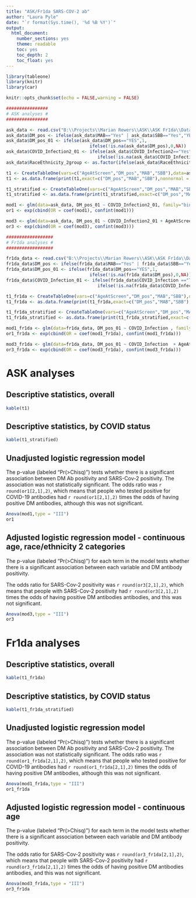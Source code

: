 ```yaml
---
title: "ASK/Fr1da SARS-COV-2 ab"
author: "Laura Pyle"
date: "`r format(Sys.time(), '%d %B %Y')`"
output:
  html_document:
    number_sections: yes
    theme: readable
    toc: yes
    toc_depth: 2
    toc_float: yes
---
```


```r
library(tableone)
library(knitr)
library(car)

knitr::opts_chunk$set(echo = FALSE,warning = FALSE)

################
# ASK analyses #
################

ask_data <- read.csv("B:\\Projects\\Marian Rewers\\ASK\\ASK Fr1da\\Data raw\\ASK dataset for Laura Feb 13 limited.csv",na.strings = c("NA",""," "))
ask_data$DM_pos <- ifelse(ask_data$MAB=="Yes" | ask_data$SBB=="Yes","YES","NO")
ask_data$DM_pos_01 <- ifelse(ask_data$DM_pos=="YES",1,
                                ifelse(!is.na(ask_data$DM_pos),0,NA))
ask_data$COVID_Infection2_01 <- ifelse(ask_data$COVID_Infection2=="Yes",1,
                                   ifelse(!is.na(ask_data$COVID_Infection2),0,NA))
ask_data$RaceEthnicity_2group <- as.factor(ifelse(ask_data$RaceEthnicity %in% c("NHW","Unknown"),"NHW","Not NHW"))

t1 <- CreateTableOne(vars=c("AgeAtScreen","DM_pos","MAB","SBB"),data=ask_data)
t1 <- as.data.frame(print(t1,exact=c("DM_pos","MAB","SBB"),nonnormal = "AgeAtScreen",printToggle = F))

t1_stratified <- CreateTableOne(vars=c("AgeAtScreen","DM_pos","MAB","SBB"),strata = "COVID_Infection2", data=ask_data)
t1_stratified <- as.data.frame(print(t1_stratified,exact=c("DM_pos","MAB","SBB"),nonnormal = "AgeAtScreen",printToggle = F))

mod1 <- glm(data=ask_data, DM_pos_01 ~ COVID_Infection2_01, family="binomial")
or1 <- exp(cbind(OR = coef(mod1), confint(mod1)))

mod3 <- glm(data=ask_data, DM_pos_01 ~ COVID_Infection2_01 + AgeAtScreen + Sex + T1D_Fam + RaceEthnicity_2group, family="binomial")
or3 <- exp(cbind(OR = coef(mod3), confint(mod3)))

##################
# Fr1da analyses #
##################

fr1da_data <- read.csv("B:\\Projects\\Marian Rewers\\ASK\\ASK Fr1da\\Data raw\\Fr1da dataset for Laura Feb 13 limited.csv",na.strings = c("NA",""," "))
fr1da_data$DM_pos <- ifelse(fr1da_data$MAB=="Yes" | fr1da_data$SBB=="Yes","YES","NO")
fr1da_data$DM_pos_01 <- ifelse(fr1da_data$DM_pos=="YES",1,
                                ifelse(!is.na(fr1da_data$DM_pos),0,NA))
fr1da_data$COVID_Infection_01 <- ifelse(fr1da_data$COVID_Infection =="TRUE",1,
                                   ifelse(!is.na(fr1da_data$COVID_Infection ),0,NA))

t1_fr1da <- CreateTableOne(vars=c("AgeAtScreen","DM_pos","MAB","SBB"),data=fr1da_data)
t1_fr1da <- as.data.frame(print(t1_fr1da,exact=c("DM_pos","MAB","SBB"),nonnormal = "AgeAtScreen",printToggle = F))

t1_fr1da_stratified <- CreateTableOne(vars=c("AgeAtScreen","DM_pos","MAB","SBB"),strata = "COVID_Infection", data=fr1da_data)
t1_fr1da_stratified <- as.data.frame(print(t1_fr1da_stratified,exact=c("DM_pos","MAB","SBB"),nonnormal = "AgeAtScreen",printToggle = F))

mod1_fr1da <- glm(data=fr1da_data, DM_pos_01 ~ COVID_Infection , family="binomial")
or1_fr1da <- exp(cbind(OR = coef(mod1_fr1da), confint(mod1_fr1da)))

mod3_fr1da <- glm(data=fr1da_data, DM_pos_01 ~ COVID_Infection  + AgeAtScreen + Sex + T1D_Fam, family="binomial")
or3_fr1da <- exp(cbind(OR = coef(mod3_fr1da), confint(mod3_fr1da)))


```

# ASK analyses

## Descriptive statistics, overall

```r
kable(t1)
```

## Descriptive statistics, by COVID status

```r
kable(t1_stratified)
```

## Unadjusted logistic regression model

The p-value (labeled "Pr(>Chisq)") tests whether there is a significant association between DM Ab positivity and SARS-Cov-2 positivity.  The association was not statistically significant.  The odds ratio was `r round(or1[2,1],2)`, which means that people who tested positive for COVID-19 antibodies had `r round(or1[2,1],2)` times the odds of having positive DM antibodies, although this was not significant.

```r
Anova(mod1,type = "III")
or1
```

## Adjusted logistic regression model - continuous age, race/ethnicity 2 categories 

The p-value (labeled "Pr(>Chisq)") for each term in the model tests whether there is a significant association between each variable and DM antibody positivity.  

The odds ratio for SARS-Cov-2 positivity was `r round(or3[2,1],2)`, which means that people with SARS-Cov-2 positivity had `r round(or3[2,1],2)` times the odds of having positive DM antibodies antibodies, and this was not significant.

```r
Anova(mod3,type = "III")
or3
```

# Fr1da analyses

## Descriptive statistics, overall

```r
kable(t1_fr1da)
```

## Descriptive statistics, by COVID status

```r
kable(t1_fr1da_stratified)
```

## Unadjusted logistic regression model

The p-value (labeled "Pr(>Chisq)") tests whether there is a significant association between DM Ab positivity and SARS-Cov-2 positivity.  The association was not statistically significant.  The odds ratio was `r round(or1_fr1da[2,1],2)`, which means that people who tested positive for COVID-19 antibodies had `r round(or1_fr1da[2,1],2)` times the odds of having positive DM antibodies, although this was not significant.

```r
Anova(mod1_fr1da,type = "III")
or1_fr1da
```

## Adjusted logistic regression model - continuous age

The p-value (labeled "Pr(>Chisq)") for each term in the model tests whether there is a significant association between each variable and DM antibody positivity.  

The odds ratio for SARS-Cov-2 positivity was `r round(or3_fr1da[2,1],2)`, which means that people with SARS-Cov-2 positivity had `r round(or3_fr1da[2,1],2)` times the odds of having positive DM antibodies antibodies, and this was not significant.

```r
Anova(mod3_fr1da,type = "III")
or3_fr1da
```